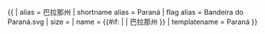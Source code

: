 {{ {{{1<noinclude>|country showdata</noinclude>}}}
| alias = 巴拉那州
| shortname alias = Paraná
| flag alias = Bandeira do Paraná.svg
| size = {{{size|}}}
| name = {{#if: {{{name|}}} | {{{name|}}} | 巴拉那州 }}
<noinclude>
| templatename = Paraná
</noinclude>
}}<noinclude>
</noinclude>